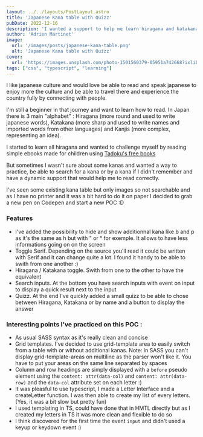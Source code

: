 ```yaml
---
layout: ../../layouts/PostLayout.astro
title: 'Japanese Kana table with Quizz'
pubDate: 2022-12-16
description: 'I wanted a support to help me learn hiragana and katakana so I created a dynamic one'
author: 'Adrien Martinet'
image:
  url: '/images/posts/japanese-kana-table.png'
  alt: 'Japanese Kana table with Quizz'
cover:
  url: 'https://images.unsplash.com/photo-1501560379-05951a742668?ixlib=rb-4.0.3&ixid=MnwxMjA3fDB8MHxwaG90by1wYWdlfHx8fGVufDB8fHx8&auto=format&fit=crop&w=1600&h=500&dpr=1'
tags: ["css", "typescript", "learning"]
---
```




I like japanese culture and would love be able to read and speak japanese to enjoy more the culture and be able to travel there and experience the country fully by connecting with people.

I'm still a beginner in that journey and want to learn how to read. In Japan there is 3 main "alphabet" : Hiragana (more round and used to write japanese words), Katakana (more sharp and used to write names and imported words from other languages) and Kanjis (more complex, representing an idea).

I started to learn all hiragana and wanted to challenge myself by reading simple ebooks made for children using <a href="https://tadoku.org/japanese/en/free-books-en/" target="_blank">Tadoku's free books</a>

But sometimes I wasn't sure about some kanas and wanted a way to practice, be able to search for a kana or by a kana if I didn't remember and have a dynamic support that would help me to read correctly.

I've seen some existing kana table but only images so not searchable and as I have no printer and it was a bit hard to do it on paper I decided to grab a new pen on Codepen and start a new POC :D

<Codepen slug="BaxyxaO" title="Japanese Kana table + Quizz" height="800"></Codepen>


### Features
+ I've added the possibility to hide and show additionnal kana like b and p as it's the same as h but with " or ° for exemple. It allows to have less informations going on on the screen
+ Toggle Serif. Depending on the source you'll read it could be written with Serif and it can change quite a lot. I found it handy to be able to swith from one another :)
+ Hiragana / Katakana toggle. Swith from one to the other to have the equivalent
+ Search inputs. At the bottom you have search inputs with event on input to display a quick result next to the input
+ Quizz. At the end I've quickly added a small quizz to be able to chose between Hiragana, Katakana or by name and a button to display the answer



### Interesting points I've practiced on this POC :
  + As usual SASS syntax as it's really clean and concise
  + Grid templates. I've decided to use grid-template area to easily switch from a table with or without additional kanas. Note: in SASS you can't display grid-template-areas on multiline as the parser won't like it. You have to put your areas on the same line separated by spaces 
  + Column and row headings are simply displayed with a `before` pseudo element using the `content: attr(data-col)` and `content: attr(data-row)` and the `data-col` attribute set on each letter :)
  + It was pleasful to use typescript, I made a Letter Interface and a createLetter function. I was then able to create my list of every letters. (Yes, it was a bit slow but pretty fun)
  + I used templating in TS, could have done that in HMTL directly but as I created my letters in TS it was more clean and flexible to do so
  + I think discovered for the first time the event `input` and didn't used a keyup or keydown event :)
